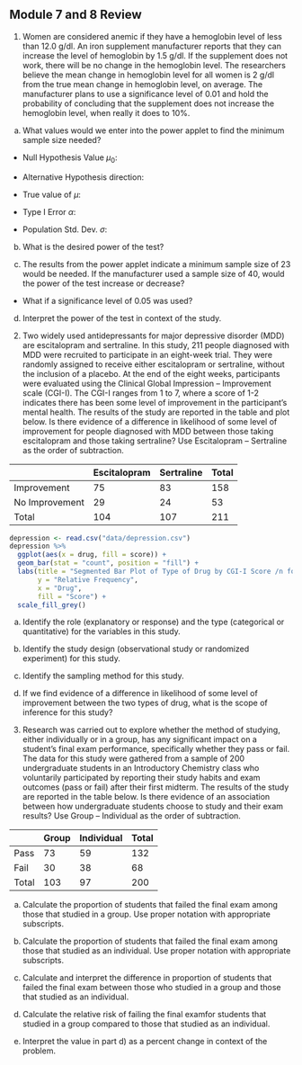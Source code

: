 ## Module 7 and 8 Review 

1. Women are considered anemic if they have a hemoglobin level of less than 12.0 g/dl. An iron supplement manufacturer reports that they can increase the level of hemoglobin by 1.5 g/dl. If the supplement does not work, there will be no change in the hemoglobin level.  The researchers believe the mean change in hemoglobin level for all women is 2 g/dl from the true mean change in hemoglobin level, on average.  The manufacturer plans to use a significance level of 0.01 and hold the probability of concluding that the supplement does not increase the hemoglobin level, when really it does to 10%.  

a.  What values would we enter into the power applet to find the minimum sample size needed?

* Null Hypothesis Value $\mu_0$:

\vspace{0.1in}

* Alternative Hypothesis direction:

\vspace{0.1in}

* True value of $\mu$:

\vspace{0.1in}
	
* Type I Error $\alpha$:

\vspace{0.1in}

* Population Std. Dev. $\sigma$:

b.  What is the desired power of the test?

\vspace{2.5in}

c.  The results from the power applet indicate a minimum sample size of 23 would be needed.  If the manufacturer used a sample size of 40, would the power of the test increase or decrease?

\vspace{0.2in}

* What if a significance level of 0.05 was used?

\vspace{0.2in}

d.  Interpret the power of the test in context of the study.

\newpage

2. Two widely used antidepressants for major depressive disorder (MDD) are escitalopram and sertraline. In this study, 211 people diagnosed with MDD were recruited to participate in an eight-week trial. They were randomly assigned to receive either escitalopram or sertraline, without the inclusion of a placebo. At the end of the eight weeks, participants were evaluated using the Clinical Global Impression – Improvement scale (CGI-I). The CGI-I ranges from 1 to 7, where a score of 1-2 indicates there has been some level of improvement in the participant’s mental health. The results of the study are reported in the table and plot below.  Is there evidence of a difference in likelihood of some level of improvement for people diagnosed with MDD between those taking escitalopram and those taking sertraline? Use Escitalopram – Sertraline as the order of subtraction.

|               | Escitalopram | Sertraline |  Total   |
|---------------|--------------|------------|----------|
| Improvement   |      75      |     83     |   158    |   
| No Improvement|      29      |     24     |    53    |  
| Total         |     104      |    107     |   211    | 

```r
depression <- read.csv("data/depression.csv")
depression %>%
  ggplot(aes(x = drug, fill = score)) +
  geom_bar(stat = "count", position = "fill") +
  labs(title = "Segmented Bar Plot of Type of Drug by CGI-I Score /n for People with MDD",
       y = "Relative Frequency",
       x = "Drug",
       fill = "Score") +
  scale_fill_grey()
```

a.	Identify the role (explanatory or response) and the type (categorical or quantitative) for the variables in this study.

\vspace{0.6in}

b.	Identify the study design (observational study or randomized experiment) for this study.

\vspace{0.4in}

c.	Identify the sampling method for this study.

\vspace{0.4in}


d. If we find evidence of a difference in likelihood of some level of improvement between the two types of drug, what is the scope of inference for this study?

\vspace{0.8in}

3. Research was carried out to explore whether the method of studying, either individually or in a group, has any significant impact on a student’s final exam performance, specifically whether they pass or fail. The data for this study were gathered from a sample of 200 undergraduate students in an Introductory Chemistry class who voluntarily participated by reporting their study habits and exam outcomes (pass or fail) after their first midterm. The results of the study are reported in the table below.  Is there evidence of an association between how undergraduate students choose to study and their exam results?  Use Group – Individual as the order of subtraction.


|            |    Group     | Individual |  Total   |
|------------|--------------|------------|----------|
| Pass       |      73      |     59     |   132    |   
| Fail       |      30      |     38     |    68    |  
| Total      |     103      |     97     |   200    | 


a.  Calculate the proportion of students that failed the final exam among those that studied in a group.  Use proper notation with appropriate subscripts.

\vspace{0.6in}

b. Calculate the proportion of students that failed the final exam among those that studied as an individual.  Use proper notation with appropriate subscripts.

\vspace{0.6in}

c. Calculate and interpret the difference in proportion of students that failed the final exam between those who studied in a group and those that studied as an individual.

\vspace{1in}

d. Calculate the relative risk of failing the final examfor students that studied in a group compared to those that studied as an individual.  

\vspace{1in}

e. Interpret the value in part d) as a percent change in context of the problem.


\newpage
